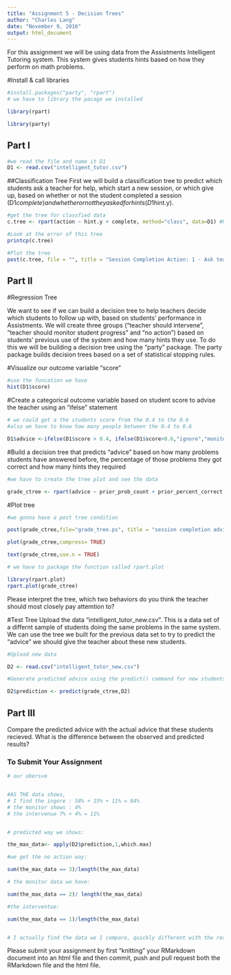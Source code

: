 ```yaml
---
title: "Assignment 5 - Decision Trees"
author: "Charles Lang"
date: "November 9, 2016"
output: html_document
---
```

For this assignment we will be using data from the Assistments Intelligent Tutoring system. This system gives students hints based on how they perform on math problems. 

#Install & call libraries
```r
#install.packages("party", "rpart")
# we have to library the pacage we installed 

library(rpart)

library(party)
```

## Part I
```r
#we read the file and name it D1
D1 <- read.csv("intelligent_tutor.csv")

```

##Classification Tree
First we will build a classification tree to predict which students ask a teacher for help, which start a new session, or which give up, based on whether or not the student completed a session (D1$complete) and whether or not they asked for hints (D1$hint.y). 
```r
#get the tree for classfied data 
c.tree <- rpart(action ~ hint.y + complete, method="class", data=D1) #Notice the standard R notion for a formula X ~ Y

#Look at the error of this tree
printcp(c.tree)

#Plot the tree
post(c.tree, file = "", title = "Session Completion Action: 1 - Ask teacher, 2 - Start new session, 3 - Give up")

```
## Part II

#Regression Tree

We want to see if we can build a decision tree to help teachers decide which students to follow up with, based on students' performance in Assistments. We will create three groups ("teacher should intervene", "teacher should monitor student progress" and "no action") based on students' previous use of the system and how many hints they use. To do this we will be building a decision tree using the "party" package. The party package builds decision trees based on a set of statistical stopping rules.

#Visualize our outcome variable "score"
```r
#use the funcation we have 
hist(D1$score)
```

#Create a categorical outcome variable based on student score to advise the teacher using an "ifelse" statement
```r
# we could get a the students score from the 0.4 to the 0.6
#also we have to know how many people between the 0.4 to 0.6

D1$advice <-ifelse(D1$score > 0.4, ifelse(D1$score>0.6,"ignore","monitor"),"intervenue") 

```

#Build a decision tree that predicts "advice" based on how many problems students have answered before, the percentage of those problems they got correct and how many hints they required
```r
#we have to create the tree plot and see the data 

grade_ctree <- rpart(advice ~ prior_prob_count + prior_percent_correct +hints, method = "class", data = D1)

```


#Plot tree
```r
#we gonna have a post tree condition

post(grade_ctree,file="grade_tree.ps", title = "session completion advice - intervenue, 2 - monitor pregress, 3 - no action")

plot(grade_ctree,compress= TRUE)

text(grade_ctree,use.n = TRUE)

# we have to package the function called rpart.plot

library(rpart.plot)
rpart.plot(grade_ctree)
```


Please interpret the tree, which two behaviors do you think the teacher should most closely pay attemtion to?

#Test Tree
Upload the data "intelligent_tutor_new.csv". This is a data set of a differnt sample of students doing the same problems in the same system. We can use the tree we built for the previous data set to try to predict the "advice" we should give the teacher about these new students. 

```r
#Upload new data

D2 <- read.csv("intelligent_tutor_new.csv")

#Generate predicted advice using the predict() command for new students based on tree generated from old students

D2$prediction <- predict(grade_ctree,D2)


``` 
## Part III
Compare the predicted advice with the actual advice that these students recieved. What is the difference between the observed and predicted results?

### To Submit Your Assignment

```r

# our obersve


#AS THE data shows, 
# I find the ingore : 58% + 15% + 11% = 84%
# the monitor shows : 4%
# the intervenue 7% + 4% = 11%


# predicted way we shows:

the_max_data<- apply(D2$prediction,1,which.max)

#we get the no action way:

sum(the_max_data == 3)/length(the_max_data)

# the monitor data we have:

sum(the_max_data == 2)/ length(the_max_data)

#the interventue:

sum(the_max_data == 1)/length(the_max_data)


# I actually find the data we I compare, quickly different with the results
```


Please submit your assignment by first "knitting" your RMarkdown document into an html file and then commit, push and pull request both the RMarkdown file and the html file.

